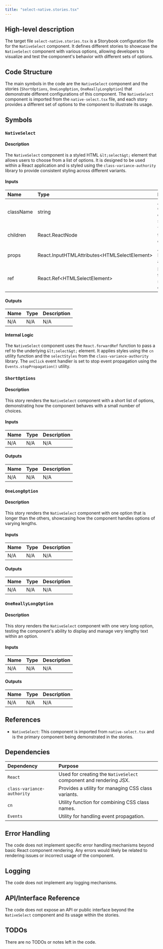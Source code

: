 ```yaml
---
title: "select-native.stories.tsx"
---
```


## High-level description

The target file `select-native.stories.tsx` is a Storybook configuration file for the `NativeSelect` component. It defines different stories to showcase the `NativeSelect` component with various options, allowing developers to visualize and test the component's behavior with different sets of options.

## Code Structure

The main symbols in the code are the `NativeSelect` component and the stories (`ShortOptions`, `OneLongOption`, `OneReallyLongOption`) that demonstrate different configurations of this component. The `NativeSelect` component is imported from the `native-select.tsx` file, and each story provides a different set of options to the component to illustrate its usage.

## Symbols

### `NativeSelect`
#### Description
The `NativeSelect` component is a styled HTML `&lt;select&gt;` element that allows users to choose from a list of options. It is designed to be used within a React application and is styled using the `class-variance-authority` library to provide consistent styling across different variants.

#### Inputs
| Name      | Type                                           | Description                          |
|:----------|:-----------------------------------------------|:-------------------------------------|
| className | string                                         | Additional CSS classes for styling.  |
| children  | React.ReactNode                                | The options to be displayed.         |
| props     | React.InputHTMLAttributes&lt;HTMLSelectElement&gt;   | Additional HTML attributes.          |
| ref       | React.Ref&lt;HTMLSelectElement&gt;                   | Reference to the select element.     |

#### Outputs
| Name | Type | Description |
|:-----|:-----|:------------|
| N/A  | N/A  | N/A         |

#### Internal Logic
The `NativeSelect` component uses the `React.forwardRef` function to pass a ref to the underlying `&lt;select&gt;` element. It applies styles using the `cn` utility function and the `selectStyles` from the `class-variance-authority` library. The `onClick` event handler is set to stop event propagation using the `Events.stopPropagation()` utility.

### `ShortOptions`
#### Description
This story renders the `NativeSelect` component with a short list of options, demonstrating how the component behaves with a small number of choices.

#### Inputs
| Name | Type | Description |
|:-----|:-----|:------------|
| N/A  | N/A  | N/A         |

#### Outputs
| Name | Type | Description |
|:-----|:-----|:------------|
| N/A  | N/A  | N/A         |

### `OneLongOption`
#### Description
This story renders the `NativeSelect` component with one option that is longer than the others, showcasing how the component handles options of varying lengths.

#### Inputs
| Name | Type | Description |
|:-----|:-----|:------------|
| N/A  | N/A  | N/A         |

#### Outputs
| Name | Type | Description |
|:-----|:-----|:------------|
| N/A  | N/A  | N/A         |

### `OneReallyLongOption`
#### Description
This story renders the `NativeSelect` component with one very long option, testing the component's ability to display and manage very lengthy text within an option.

#### Inputs
| Name | Type | Description |
|:-----|:-----|:------------|
| N/A  | N/A  | N/A         |

#### Outputs
| Name | Type | Description |
|:-----|:-----|:------------|
| N/A  | N/A  | N/A         |

## References

- `NativeSelect`: This component is imported from `native-select.tsx` and is the primary component being demonstrated in the stories.

## Dependencies

| Dependency | Purpose |
|:-----------|:--------|
| `React`    | Used for creating the `NativeSelect` component and rendering JSX. |
| `class-variance-authority` | Provides a utility for managing CSS class variants. |
| `cn`       | Utility function for combining CSS class names. |
| `Events`   | Utility for handling event propagation. |

## Error Handling

The code does not implement specific error handling mechanisms beyond basic React component rendering. Any errors would likely be related to rendering issues or incorrect usage of the component.

## Logging

The code does not implement any logging mechanisms.

## API/Interface Reference

The code does not expose an API or public interface beyond the `NativeSelect` component and its usage within the stories.

## TODOs

There are no TODOs or notes left in the code.